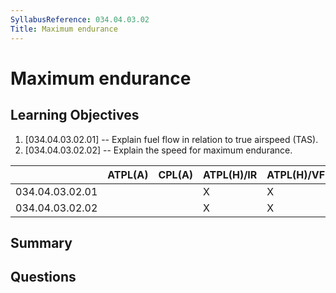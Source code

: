 ```yaml
---
SyllabusReference: 034.04.03.02
Title: Maximum endurance
---
```


# Maximum endurance

## Learning Objectives

1. [034.04.03.02.01] -- Explain fuel flow in relation to true airspeed (TAS).
2. [034.04.03.02.02] -- Explain the speed for maximum endurance.

|                 | ATPL(A) | CPL(A) | ATPL(H)/IR | ATPL(H)/VFR | CPL(H) | IR  | CBIR(A) |
| --------------- | ------- | ------ | ---------- | ----------- | ------ | --- | ------- |
| 034.04.03.02.01 |         |        | X          | X           |        |     |         |
| 034.04.03.02.02 |         |        | X          | X           |        |     |         |

## Summary

## Questions
